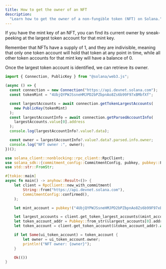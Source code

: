 ```yaml
---
title: How to get the owner of an NFT
description:
  "Learn how to get the owner of a non-fungible token (NFT) on Solana."
---
```


If you have the mint key of an NFT, you can find its current owner by
sneak-peeking at the largest token account for that mint key.

Remember that NFTs have a supply of 1, and they are indivisible, meaning that
only one token account will hold that token at any point in time, while all
other token accounts for that mint key will have a balance of 0.

Once the largest token account is identified, we can retrieve its owner.

<CodeTabs storage="cookbook">

```typescript !! title="Legacy"
import { Connection, PublicKey } from "@solana/web3.js";

(async () => {
  const connection = new Connection("https://api.devnet.solana.com");
  const tokenMint = "4UbjQYPWJSsneHMJPD2bPZbpnAo8Zs6b99F97xBMbfXf";

  const largestAccounts = await connection.getTokenLargestAccounts(
    new PublicKey(tokenMint)
  );
  const largestAccountInfo = await connection.getParsedAccountInfo(
    largestAccounts.value[0].address
  );
  console.log(largestAccountInfo?.value?.data);

  const owner = largestAccountInfo?.value?.data?.parsed.info.owner;
  console.log("NFT owner :", owner);
})();
```

```rust !! title="Rust"
use solana_client::nonblocking::rpc_client::RpcClient;
use solana_sdk::{commitment_config::CommitmentConfig, pubkey, pubkey::Pubkey};
use std::str::FromStr;

#[tokio::main]
async fn main() -> anyhow::Result<()> {
    let client = RpcClient::new_with_commitment(
        String::from("https://api.devnet.solana.com"),
        CommitmentConfig::confirmed(),
    );

    let mint_account = pubkey!("4UbjQYPWJSsneHMJPD2bPZbpnAo8Zs6b99F97xBMbfXf"); // replace me

    let largest_accounts = client.get_token_largest_accounts(&mint_account).await?;
    let token_account_addr = Pubkey::from_str(&largest_accounts[0].address)?;
    let token_account = client.get_token_account(&token_account_addr).await?;

    if let Some(ui_token_account) = token_account {
        let owner = ui_token_account.owner;
        println!("NFT owner: {owner}");
    }

    Ok(())
}
```

</CodeTabs>
